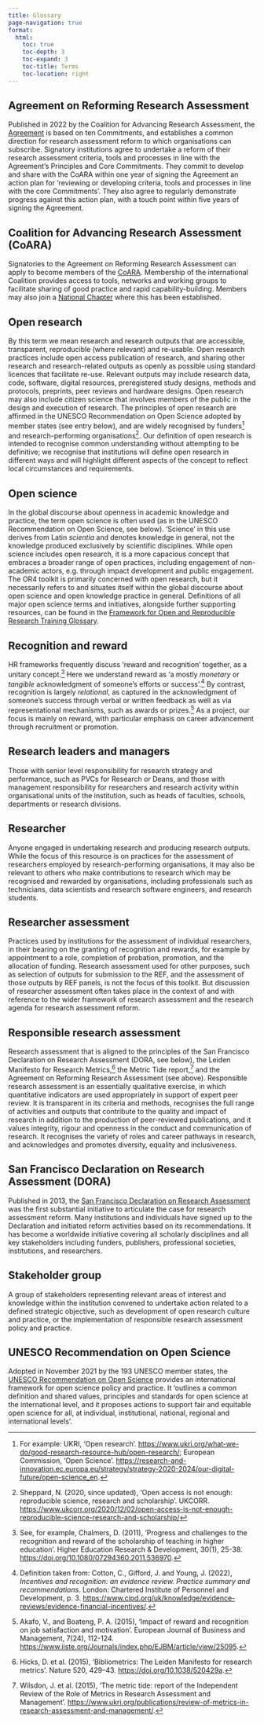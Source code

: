 ```yaml
---
title: Glossary
page-navigation: true
format:
  html:
    toc: true
    toc-depth: 3
    toc-expand: 3
    toc-title: Terms
    toc-location: right
---
```


## Agreement on Reforming Research Assessment

Published in 2022 by the Coalition for Advancing Research Assessment, the [Agreement](https://coara.eu/agreement/the-agreement-full-text/) is based on ten Commitments, and establishes a common direction for research assessment reform to which organisations can subscribe. Signatory institutions agree to undertake a reform of their research assessment criteria, tools and processes in line with the Agreement's Principles and Core Commitments. They commit to develop and share with the CoARA within one year of signing the Agreement an action plan for 'reviewing or developing criteria, tools and processes in line with the core Commitments'. They also agree to regularly demonstrate progress against this action plan, with a touch point within five years of signing the Agreement.

## Coalition for Advancing Research Assessment (CoARA)

Signatories to the Agreement on Reforming Research Assessment can apply to become members of the [CoARA](https://coara.eu/coalition/membership/). Membership of the international Coalition provides access to tools, networks and working groups to facilitate sharing of good practice and rapid capability-building. Members may also join a [National Chapter](https://coara.eu/coalition/national-chapters/) where this has been established.

## Open research

By this term we mean research and research outputs that are accessible, transparent, reproducible (where relevant) and re-usable. Open research practices include open access publication of research, and sharing other research and research-related outputs as openly as possible using standard licences that facilitate re-use. Relevant outputs may include research data, code, software, digital resources, preregistered study designs, methods and protocols, preprints, peer reviews and hardware designs. Open research may also include citizen science that involves members of the public in the design and execution of research. The principles of open research are affirmed in the UNESCO Recommendation on Open Science adopted by member states (see entry below), and are widely recognised by funders^[For example: UKRI, 'Open research'. <https://www.ukri.org/what-we-do/good-research-resource-hub/open-research/>; European Commission, 'Open Science'. <https://research-and-innovation.ec.europa.eu/strategy/strategy-2020-2024/our-digital-future/open-science_en>.] and research-performing organisations^[Sheppard, N. (2020, since updated), 'Open access is not enough: reproducible science, research and scholarship'. UKCORR. <https://www.ukcorr.org/2020/12/02/open-access-is-not-enough-reproducible-science-research-and-scholarship/>]. Our definition of open research is intended to recognise common understanding without attempting to be definitive; we recognise that institutions will define open research in different ways and will highlight different aspects of the concept to reflect local circumstances and requirements.     

## Open science 

In the global discourse about openness in academic knowledge and practice, the term open science is often used (as in the UNESCO Recommendation on Open Science, see below). 'Science' in this use derives from Latin *scientia* and denotes knowledge in general, not the knowledge produced exclusively by scientific disciplines. While open science includes open research, it is a more capacious concept that embraces a broader range of open practices, including engagement of non-academic actors, e.g. through impact development and public engagement. The OR4 toolkit is primarily concerned with open research, but it necessarily refers to and situates itself within the global discourse about open science and open knowledge practice in general. Definitions of all major open science terms and initiatives, alongside further supporting resources, can be found in the [Framework for Open and Reproducible Research Training Glossary](https://forrt.org/glossary).

## Recognition and reward

HR frameworks frequently discuss 'reward and recognition' together, as a unitary concept.^[See, for example, Chalmers, D. (2011), 'Progress and challenges to the recognition and reward of the scholarship of teaching in higher education'. Higher Education Research & Development, 30(1), 25-38. <https://doi.org/10.1080/07294360.2011.536970>.] Here we understand reward as 'a mostly *monetary* or *tangible* acknowledgment of someone's efforts or success'.^[Definition taken from: Cotton, C., Gifford, J. and Young, J. (2022), *Incentives and recognition: an evidence review. Practice summary and recommendations.* London: Chartered Institute of Personnel and Development, p. 3. <https://www.cipd.org/uk/knowledge/evidence-reviews/evidence-financial-incentives/>.] By contrast, recognition is largely *relational*, as captured in the acknowledgment of someone’s success through verbal or written feedback as well as via representational mechanisms, such as awards or prizes.^[Akafo, V., and Boateng, P. A. (2015), 'Impact of reward and recognition on job satisfaction and motivation'. European Journal of Business and Management, 7(24), 112-124. <https://www.iiste.org/Journals/index.php/EJBM/article/view/25095>.] As a project, our focus is mainly on reward, with particular emphasis on career advancement through recruitment or promotion.

## Research leaders and managers 

Those with senior level responsibility for research strategy and performance, such as PVCs for Research or Deans, and those with management responsibility for researchers and research activity within organisational units of the institution, such as heads of faculties, schools, departments or research divisions.

## Researcher

Anyone engaged in undertaking research and producing research outputs. While the focus of this resource is on practices for the assessment of researchers employed by research-performing organisations, it may also be relevant to others who make contributions to research which may be recognised and rewarded by organisations, including professionals such as technicians, data scientists and research software engineers, and research students.

## Researcher assessment

Practices used by institutions for the assessment of individual researchers, in their bearing on the granting of recognition and rewards, for example by appointment to a role, completion of probation, promotion, and the allocation of funding. Research assessment used for other purposes, such as selection of outputs for submission to the REF, and the assessment of those outputs by REF panels, is not the focus of this toolkit. But discussion of researcher assessment often takes place in the context of and with reference to the wider framework of research assessment and the research agenda for research assessment reform.

## Responsible research assessment

Research assessment that is aligned to the principles of the San Francisco Declaration on Research Assessment (DORA, see below), the Leiden Manifesto for Research Metrics,^[Hicks, D. et al. (2015), 'Bibliometrics: The Leiden Manifesto for research metrics'. Nature 520, 429–43. <https://doi.org/10.1038/520429a>.] the Metric Tide report,^[Wilsdon, J. et al. (2015), 'The metric tide: report of the Independent Review of the Role of Metrics in Research Assessment and Management'. <https://www.ukri.org/publications/review-of-metrics-in-research-assessment-and-management/>.] and the Agreement on Reforming Research Assessment (see above). Responsible research assessment is an essentially qualitative exercise, in which quantitative indicators are used appropriately in support of expert peer review. It is transparent in its criteria and methods, recognises the full range of activities and outputs that contribute to the quality and impact of research in addition to the production of peer-reviewed publications, and it values integrity, rigour and openness in the conduct and communication of research. It recognises the variety of roles and career pathways in research, and acknowledges and promotes diversity, equality and inclusiveness.

## San Francisco Declaration on Research Assessment (DORA)

Published in 2013, the [San Francisco Declaration on Research Assessment](https://sfdora.org/read/) was the first substantial initiative to articulate the case for research assessment reform. Many institutions and individuals have signed up to the Declaration and initiated reform activities based on its recommendations. It has become a worldwide initiative covering all scholarly disciplines and all key stakeholders including funders, publishers, professional societies, institutions, and researchers.

## Stakeholder group

A group of stakeholders representing relevant areas of interest and knowledge within the institution convened to undertake action related to a defined strategic objective, such as development of open research culture and practice, or the implementation of responsible research assessment policy and practice.

## UNESCO Recommendation on Open Science

Adopted in November 2021 by the 193 UNESCO member states, the [UNESCO Recommendation on Open Science](https://www.unesco.org/en/open-science/about?hub=686) provides an international framework for open science policy and practice. It 'outlines a common definition and shared values, principles and standards for open science at the international level, and it proposes actions to support fair and equitable open science for all, at individual, institutional, national, regional and international levels'.
